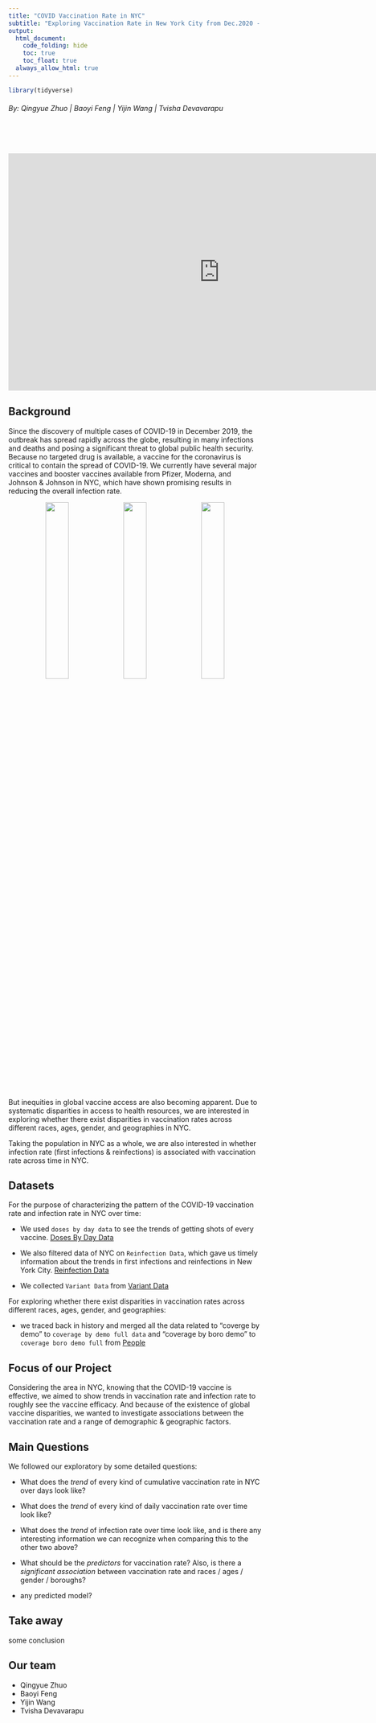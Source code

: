 ```yaml
---
title: "COVID Vaccination Rate in NYC"
subtitle: "Exploring Vaccination Rate in New York City from Dec.2020 - Nov.2022"
output: 
  html_document:
    code_folding: hide
    toc: true
    toc_float: true
  always_allow_html: true
---
```


```r
library(tidyverse)
```

<h6 style="text-align: left;" markdown="1">By: Qingyue Zhuo |  Baoyi Feng |  Yijin Wang |  Tvisha Devavarapu </h6>

<br></br>

<left>
<iframe width="840" height="472" src="https://www.youtube.com/embed/13lw6hl3EJ4" frameborder="0" allow="accelerometer; autoplay; clipboard-write; encrypted-media; gyroscope; picture-in-picture" allowfullscreen></iframe>
</left>


## Background

Since the discovery of multiple cases of COVID-19 in December 2019, the outbreak has spread rapidly across the globe, resulting in many infections and deaths and posing a significant threat to global public health security. Because no targeted drug is available, a vaccine for the coronavirus is critical to contain the spread of COVID-19. We currently have several major vaccines and booster vaccines available from Pfizer, Moderna, and Johnson & Johnson in NYC, which have shown promising results in reducing the overall infection rate.


<center class="half">
<img src="image/PFIZER.jpeg" style="width:30%">
<img src="image/moderna.jpg" style="width:30%">
<img src="image/johnson.jpg" style="width:30%">
</center>

 
But inequities in global vaccine access are also becoming apparent. Due to systematic disparities in access to health resources, we are interested in exploring whether there exist disparities in vaccination rates across different races, ages, gender, and geographies in NYC. 

Taking the population in NYC as a whole, we are also interested in whether infection rate (first infections & reinfections) is associated with vaccination rate across time in NYC.

## Datasets

For the purpose of characterizing the pattern of the COVID-19 vaccination rate and infection rate in NYC over time:

* We used `doses by day data` to see the trends of getting shots of every vaccine. [Doses By Day Data](https://github.com/nychealth/covid-vaccine-data/blob/main/doses/doses-by-day.csv)

* We also filtered data of NYC on `Reinfection Data`, which gave us timely information about the trends in first infections and reinfections in New York City. [Reinfection Data](https://health.data.ny.gov/Health/New-York-State-Statewide-COVID-19-Reinfection-Data/7aaj-cdtu)

* We collected `Variant Data` from [Variant Data](https://coronavirus.health.ny.gov/covid-19-variant-data)

For exploring whether there exist disparities in vaccination rates across different races, ages, gender, and geographies:

* we traced back in history and merged all the data related to "coverge by demo" to `coverage by demo full data` and "coverage by boro demo" to `coverage boro demo full` from [People](https://github.com/nychealth/covid-vaccine-data/tree/main/people)


## Focus of our Project

Considering the area in NYC, knowing that the COVID-19 vaccine is effective, we aimed to show trends in vaccination rate and infection rate to roughly see the vaccine efficacy. And because of the existence of global vaccine disparities, we wanted to investigate associations between the vaccination rate and a range of demographic & geographic factors.


## Main Questions

We followed our exploratory by some detailed questions:

* What does the *trend* of every kind of cumulative vaccination rate in NYC over days look like? 

* What does the *trend* of every kind of daily vaccination rate over time look like? 

* What does the *trend* of infection rate over time look like, and is there any interesting information we can recognize when comparing this to the other two above? 

* What should be the *predictors* for vaccination rate? Also, is there a *significant association* between vaccination rate and races / ages / gender / boroughs?

* any predicted model? 


## Take away

some conclusion

## Our team

* Qingyue Zhuo
* Baoyi Feng
* Yijin Wang
* Tvisha Devavarapu
